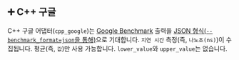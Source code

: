 ## ➕ C++ 구글

C++ 구글 어댑터(`cpp_google`)는 [Google Benchmark](https://github.com/google/benchmark) 출력을 [JSON 형식(`--benchmark_format=json`을 통해)](https://github.com/google/benchmark/blob/main/docs/user_guide.md#output-formats)으로 기대합니다.
`지연 시간` 측정(즉, `나노초(ns)`)이 수집됩니다.
평균(즉, `값`)만 사용 가능합니다. `lower_value`와 `upper_value`는 없습니다.